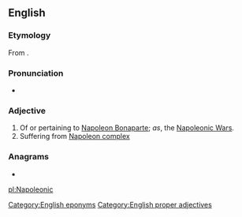 ==English==

===Etymology===
From {{suffix|Napoleon|ic|lang=en}}.

===Pronunciation===
* {{enPR|nə.pô'.lē.äʹ.nĭk}}

===Adjective===
{{en-adj|-}}

# Of or pertaining to [[w:Napoleon Bonaparte|Napoleon Bonaparte]]; ''as'', the [[w:Napoleonic Wars|Napoleonic Wars]].
# Suffering from [[Napoleon complex]]

===Anagrams===
* {{l|en|pinacolone}}

[[Category:English eponyms]]
[[Category:English proper adjectives]]

[[pl:Napoleonic]]